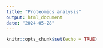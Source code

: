 ```yaml
---
title: "Proteomics analysis"
output: html_document
date: "2024-05-28"
---
```


```r
knitr::opts_chunk$set(echo = TRUE)
```




